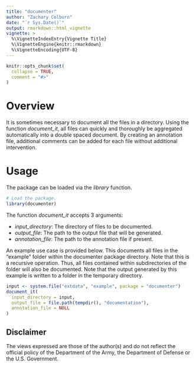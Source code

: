 ---
title: "documenter"
author: "Zachary Colburn"
date: "`r Sys.Date()`"
output: rmarkdown::html_vignette
vignette: >
  %\VignetteIndexEntry{Vignette Title}
  %\VignetteEngine{knitr::rmarkdown}
  %\VignetteEncoding{UTF-8}
---

```{r setup, include = FALSE}
knitr::opts_chunk$set(
  collapse = TRUE,
  comment = "#>"
)
```


# Overview
It is sometimes necessary to document all the files in a directory. Using the function *document_it*, all files can quickly and thoroughly be aggregated automatically into a double spaced document. By creating an annotation file, additional comments can be added for each file without additional intervention.


# Usage
The package can be loaded via the *library* function.
```r
# Load the package.
library(documenter)
```


The function *document_it* accepts 3 arguments:


- *input_directory*: The directory of files to be documented.
- *output_file*: The path to the output file that will be generated.
- *annotation_file*: The path to the annotation file if present.


An example use case is provided below. This documents all files in the "example" folder within the documenter package directory. Note that this is a recursive operation. Thus, all files contained within subdirectories of the folder will also be documented. Note that the output generated by this example is written to a folder in the temporary directory.
```{r eval=FALSE}
input <- system.file("extdata", "example", package = "documenter")
document_it(
  input_directory = input,
  output_file = file.path(tempdir(), "documentation"),
  annotation_file = NULL
)
```


## Disclaimer
The views expressed are those of the author(s) and do not reflect the official policy of the Department of the Army, the Department of Defense or the U.S. Government.